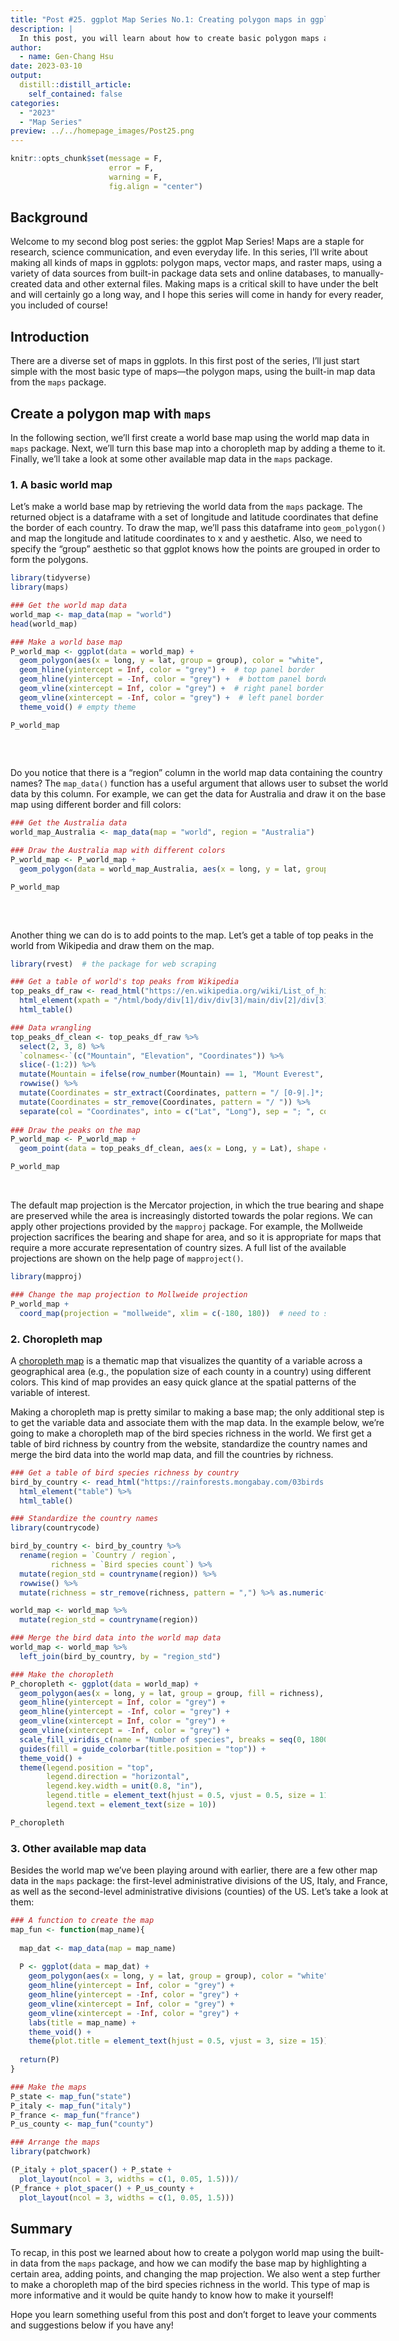 ```yaml
---
title: "Post #25. ggplot Map Series No.1: Creating polygon maps in ggplots"
description: |
  In this post, you will learn about how to create basic polygon maps and choropleth maps in ggplots.
author:
  - name: Gen-Chang Hsu
date: 2023-03-10
output:
  distill::distill_article:
    self_contained: false
categories:
  - "2023"
  - "Map Series"
preview: ../../homepage_images/Post25.png
---
```


<!-- Webpage style -->

<style>
d-article a {
    color: #2780e3 !important;
      border-bottom: none !important;
}

d-article a:hover {
  color: #2780e3 !important;
    border-bottom: 2px solid !important;
}

d-byline {
  margin-left: -10% !important;
}

d-title {
  margin-left: -10%;
}

d-title h1{
  font-size: 45px;
  width: 130%;
}

d-article {
  margin-left: -10%;
}

p {
  width: 120%;
}

d-article h2 {
  width: 120%;
}

d-article h3 {
  width: 120%;
  font-size: 28px;
}

div.article-footer{
  width: 120%;
}

d-article div.sourceCode { 
  width: 120% !important;
}

d-article pre { 
  width: 120% !important;
}

div.l-body {
  width: 120% !important;
}

d-article table thead tr {
  height: 60px !important;
  width: 210px !important;
}

d-article table thead th {
  height: 60px !important;
  font-size: 22px !important;
  width: 210px !important;
}

d-article table tbody tr td {
  font-size: 21px !important;
  height: 60px !important;
  text-align: center !important;
  width: 210px !important;
}

div.l-body img {
    margin-right: 20% !important;
}

</style>


```r
knitr::opts_chunk$set(message = F, 
                      error = F, 
                      warning = F,
                      fig.align = "center")

```

<!-- Start of the article -->

## Background

Welcome to my second blog post series: the ggplot Map Series! Maps are a staple for research, science communication, and even everyday life. In this series, I'll write about making all kinds of maps in ggplots: polygon maps, vector maps, and raster maps, using a variety of data sources from built-in package data sets and online databases, to manually-created data and other external files. Making maps is a critical skill to have under the belt and will certainly go a long way, and I hope this series will come in handy for every reader, you included of course!

## Introduction

There are a diverse set of maps in ggplots. In this first post of the series, I'll just start simple with the most basic type of maps—the polygon maps, using the built-in map data from the `maps` package.

## Create a polygon map with `maps`

In the following section, we'll first create a world base map using the world map data in `maps` package. Next, we'll turn this base map into a choropleth map by adding a theme to it. Finally, we'll take a look at some other available map data in the `maps` package.

### 1. A basic world map

Let's make a world base map by retrieving the world data from the `maps` package. The returned object is a dataframe with a set of longitude and latitude coordinates that define the border of each country. To draw the map, we'll pass this dataframe into `geom_polygon()` and map the longitude and latitude coordinates to x and y aesthetic. Also, we need to specify the "group" aesthetic so that ggplot knows how the points are grouped in order to form the polygons.

```r
library(tidyverse)
library(maps)

### Get the world map data
world_map <- map_data(map = "world")
head(world_map)

### Make a world base map
P_world_map <- ggplot(data = world_map) + 
  geom_polygon(aes(x = long, y = lat, group = group), color = "white", fill = "grey") +  # need to specify the "group" aesthetic
  geom_hline(yintercept = Inf, color = "grey") +  # top panel border
  geom_hline(yintercept = -Inf, color = "grey") +  # bottom panel border
  geom_vline(xintercept = Inf, color = "grey") +  # right panel border
  geom_vline(xintercept = -Inf, color = "grey") +  # left panel border
  theme_void() # empty theme

P_world_map
  
```

<br>

Do you notice that there is a "region" column in the world map data containing the country names? The `map_data()` function has a useful argument that allows user to subset the world data by this column. For example, we can get the data for Australia and draw it on the base map using different border and fill colors: 

```r
### Get the Australia data
world_map_Australia <- map_data(map = "world", region = "Australia")

### Draw the Australia map with different colors
P_world_map <- P_world_map + 
  geom_polygon(data = world_map_Australia, aes(x = long, y = lat, group = group), color = "green4", fill = "green3")

P_world_map
  
```
<br>

Another thing we can do is to add points to the map. Let's get a table of top peaks in the world from Wikipedia and draw them on the map.

```r
library(rvest)  # the package for web scraping

### Get a table of world's top peaks from Wikipedia
top_peaks_df_raw <- read_html("https://en.wikipedia.org/wiki/List_of_highest_mountains_on_Earth") %>% 
  html_element(xpath = "/html/body/div[1]/div/div[3]/main/div[2]/div[3]/div[1]/table[3]") %>% 
  html_table()

### Data wrangling
top_peaks_df_clean <- top_peaks_df_raw %>% 
  select(2, 3, 8) %>% 
  `colnames<-`(c("Mountain", "Elevation", "Coordinates")) %>% 
  slice(-(1:2)) %>% 
  mutate(Mountain = ifelse(row_number(Mountain) == 1, "Mount Everest", Mountain)) %>% 
  rowwise() %>% 
  mutate(Coordinates = str_extract(Coordinates, pattern = "/ [0-9|.]*; [0-9|.]+")) %>% 
  mutate(Coordinates = str_remove(Coordinates, pattern = "/ ")) %>% 
  separate(col = "Coordinates", into = c("Lat", "Long"), sep = "; ", convert = T)
  
### Draw the peaks on the map
P_world_map <- P_world_map + 
  geom_point(data = top_peaks_df_clean, aes(x = Long, y = Lat), shape = 17)

P_world_map

```

<br>

The default map projection is the Mercator projection, in which the true bearing and shape are preserved while the area is increasingly distorted towards the polar regions. We can apply other projections provided by the `mapproj` package. For example, the Mollweide projection sacrifices the bearing and shape for area, and so it is appropriate for maps that require a more accurate representation of country sizes. A full list of the available projections are shown on the help page of `mapproject()`.

```r
library(mapproj)

### Change the map projection to Mollweide projection
P_world_map + 
  coord_map(projection = "mollweide", xlim = c(-180, 180))  # need to set "xlim = c(-180, 180)" to avoid the weird plotting bug 

```

### 2. Choropleth map

A [choropleth map](https://en.wikipedia.org/wiki/Choropleth_map) is a thematic map that visualizes the quantity of a variable across a geographical area (e.g., the population size of each county in a country) using different colors. This kind of map provides an easy quick glance at the spatial patterns of the variable of interest. 

Making a choropleth map is pretty similar to making a base map; the only additional step is to get the variable data and associate them with the map data. In the example below, we're going to make a choropleth map of the bird species richness in the world. We first get a table of bird richness by country from the website, standardize the country names and merge the bird data into the world map data, and fill the countries by richness.

```r
### Get a table of bird species richness by country
bird_by_country <- read_html("https://rainforests.mongabay.com/03birds.htm") %>% 
  html_element("table") %>% 
  html_table()

### Standardize the country names
library(countrycode)

bird_by_country <- bird_by_country %>% 
  rename(region = `Country / region`,
         richness = `Bird species count`) %>% 
  mutate(region_std = countryname(region)) %>% 
  rowwise() %>% 
  mutate(richness = str_remove(richness, pattern = ",") %>% as.numeric())

world_map <- world_map %>% 
  mutate(region_std = countryname(region))

### Merge the bird data into the world map data
world_map <- world_map %>% 
  left_join(bird_by_country, by = "region_std")

### Make the choropleth
P_choropleth <- ggplot(data = world_map) + 
  geom_polygon(aes(x = long, y = lat, group = group, fill = richness), color = "grey") +
  geom_hline(yintercept = Inf, color = "grey") +
  geom_hline(yintercept = -Inf, color = "grey") +
  geom_vline(xintercept = Inf, color = "grey") +
  geom_vline(xintercept = -Inf, color = "grey") +
  scale_fill_viridis_c(name = "Number of species", breaks = seq(0, 1800, by = 300)) + 
  guides(fill = guide_colorbar(title.position = "top")) +
  theme_void() + 
  theme(legend.position = "top",
        legend.direction = "horizontal",
        legend.key.width = unit(0.8, "in"),
        legend.title = element_text(hjust = 0.5, vjust = 0.5, size = 11),
        legend.text = element_text(size = 10))

P_choropleth

```

### 3. Other available map data

Besides the world map we've been playing around with earlier, there are a few other map data in the `maps` package: the first-level administrative divisions of the US, Italy, and France, as well as the second-level administrative divisions (counties) of the US. Let's take a look at them:

```r
### A function to create the map
map_fun <- function(map_name){
  
  map_dat <- map_data(map = map_name)
  
  P <- ggplot(data = map_dat) + 
    geom_polygon(aes(x = long, y = lat, group = group), color = "white", fill = "grey") +
    geom_hline(yintercept = Inf, color = "grey") + 
    geom_hline(yintercept = -Inf, color = "grey") +  
    geom_vline(xintercept = Inf, color = "grey") +  
    geom_vline(xintercept = -Inf, color = "grey") +
    labs(title = map_name) +
    theme_void() + 
    theme(plot.title = element_text(hjust = 0.5, vjust = 3, size = 15))
  
  return(P)
}

### Make the maps 
P_state <- map_fun("state")
P_italy <- map_fun("italy")
P_france <- map_fun("france")
P_us_county <- map_fun("county")

### Arrange the maps
library(patchwork)

(P_italy + plot_spacer() + P_state + 
  plot_layout(ncol = 3, widths = c(1, 0.05, 1.5)))/
(P_france + plot_spacer() + P_us_county +
  plot_layout(ncol = 3, widths = c(1, 0.05, 1.5)))

```

## Summary

To recap, in this post we learned about how to create a polygon world map using the built-in data from the `maps` package, and how we can modify the base map by highlighting a certain area, adding points, and changing the map projection. We also went a step further to make a choropleth map of the bird species richness in the world. This type of map is more informative and it would be quite handy to know how to make it yourself!

Hope you learn something useful from this post and don't forget to leave your comments and suggestions below if you have any!





